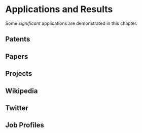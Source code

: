 # Applications and Results

Some _significant_ applications are demonstrated in this chapter.

## Patents

## Papers

## Projects

## Wikipedia

## Twitter

## Job Profiles